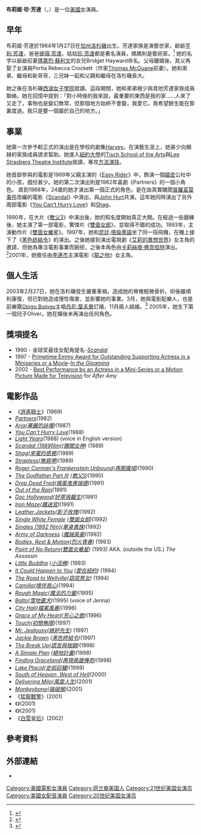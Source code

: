 {{noteTA
|T=zh-tw:布莉姬·芳達; zh-hk:碧姬·芳達; zh-cn:布莉姬·芳达;
|G1=Movie
|1=zh-tw:布莉姬; zh-hk:碧姬; zh-cn:布莉姬;
|2=zh-hant:珍; zh-cn:简;}}
{{Infobox entertainer
| image        = Bridget Fonda.jpg
| type         = 女演員
| caption      = 芳達於2001年[[坎城影展|坎城影展]]
| birthname    = Bridget Jane Fonda
| birthdate    = {{birth date and age|1964|1|27}}
| birthplace   = [[Los_Angeles,_California|Los Angeles, California]]
| yearsactive  = [[1982年電影|1982]] - [[2002年電影|2002]]
| spouse       = {{marriage|[[丹尼·葉夫曼|丹尼·葉夫曼]]|2003}}
| parents      = [[彼得·方達|彼得·方達]]<br>[[蘇珊·布魯爾|蘇珊·布魯爾]]
| children     = Oliver Henry Milton Elfman
}}
'''布莉姬·珍·芳達'''（{{lang-en|Bridget Jane Fonda}}，{{bd|1964年|1月27日|catIdx=Fonda}}）是一位[[美國|美國]]女演員。

==早年==
布莉姬·芳達於1964年1月27日在[[加州|加州]][[洛杉磯|洛杉磯]]出生。芳達家族是演藝世家，爺爺[[亨利·芳達|亨利·芳達]]，爸爸[[彼得·芳達|彼得·芳達]]，姑姑[[珍·芳達|珍·芳達]]都是著名演員，媽媽則是藝術家。<ref>{{Cite web |url=http://www.filmreference.com/film/12/Bridget-Fonda.html |title=Bridget Fonda Biography (1964-)<!-- Bot generated title --> |accessdate=2008-08-11 |archive-date=2008-11-20 |archive-url=https://web.archive.org/web/20081120050713/http://www.filmreference.com/film/12/Bridget-Fonda.html |dead-url=no }}</ref> 她的名字以爺爺前妻[[瑪嘉烈·蘇利文|瑪嘉烈·蘇利文]]的女兒Bridget Hayward命名。父母離婚後，其父再娶了女演員Portia Rebecca Crockett（作家[[Thomas_McGuane|Thomas McGuane]]前妻）。她和弟弟、繼母和新哥哥，三兄妹一起和父親和繼母在洛杉磯長大。

她之後在洛杉磯[[西湖女子學院|西湖女子學院]]就讀。這段期間，她和弟弟極少與其他芳達家族成員聯絡。她在回憶中提到：「對小時候的我來說，最重要的東西是我的家......人來了又走了，事物也是變幻無常，但那個地方始終不會變，我愛它。我希望餘生能在那裏度過。我只是要一個屬於自己的地方。」

==事業==
她第一次參予較正式的演出是在學校的劇集[[Harvey_(play)|Harvey]]。在演藝生涯上，她甚少向顯赫的家族成員請求幫助。她進入[[紐約大學|紐約大學]]的[[Tisch_School_of_the_Arts|Tisch School of the Arts]]與[[Lee_Strasberg_Theatre_Institute|Lee Strasberg Theatre Institute]]就讀，專攻[[方法演技|方法演技]]。

她首部參與的電影是1969年父親主演的《[[Easy_Rider|Easy Rider]]》中，飾演一個[[嬉皮|嬉皮]]公社中的小孩，戲份甚少。她的第二次演出則是1982年喜劇《Partners》的一個小角色。 直到1988年，24歲的她才演出第一個正式的角色，是在由真實醜聞[[普羅富莫事件|普羅富莫事件]]改編的電影《[[Scandal_(1989_film)|Scandal]]》中演出，與[[John_Hurt|John Hurt]]共演。這年她同時演出了另外兩部電影《[[You_Can't_Hurry_Love|You Can't Hurry Love]]》和[[Shag_(1989_film)|Shag]]。

1990年，在大片《[[教父3|教父3]]》中演出後，她的知名度開始真正大開。在經過一些磨練後，她主演了第一部電影，驚悚片《[[雙面女郎|雙面女郎]]》，並取得不錯的成功。1993年，主演動作片《[[雙面女蠍星|雙面女蠍星]]》。1997年，她和[[昆廷·塔倫蒂諾|昆廷·塔倫蒂諾]]坐了同一班飛機，在機上接下了《[[黑色終結令|黑色終結令]]》的演出。之後她接到演出電視劇《[[艾莉的異想世界|艾莉的異想世界]]》女主角的邀請，但她為專注電影事業而婉拒，之後本角色由[[卡莉絲塔·佛克哈特|卡莉絲塔·佛克哈特]]演出。<ref>{{Cite web |url=http://www.aclasscelebs.com/bridgetf |title=Pictures of Bridget Fonda - Aclasscelebs.com<!-- Bot generated title --> |access-date=2008-08-11 |archive-date=2012-05-23 |archive-url=https://web.archive.org/web/20120523191734/http://aclasscelebs.com/bridgetf/ |dead-url=no }}</ref>2001年，她擔任由[[李連杰|李連杰]]主演電影《[[龍之吻|龍之吻]]》女主角。

==個人生活==
2003年2月27日，她在洛杉磯發生嚴重車禍，造成她的脊椎輕微骨折。術後雖順利康復，但已對她造成慢性傷害，並影響她的事業。3月，她與電影配樂人，也是前樂團[[Oingo_Boingo|Oingo Boingo]]主唱[[丹尼·葉夫曼|丹尼·葉夫曼]]訂婚，11月兩人結婚。<ref>{{Cite web |url=http://www.people.com/people/article/0,,627334,00.html |title=PASSAGES: Bridget Fonda's Boingo Wedding : People.com<!-- Bot generated title --> |accessdate=2008-08-11 |archive-date=2012-03-16 |archive-url=https://www.webcitation.org/66DStwI2o?url=http://www.people.com/people/article/0,,627334,00.html |dead-url=no }}</ref> 2005年，她生下第一個兒子Oliver。她在婚後未再演出任何角色。

==獎項提名==
*1990 - 金球奖最佳女配角提名-''[[Scandal_(film)|Scandal]]''
*1997 - [[Primetime_Emmy_Award_for_Outstanding_Supporting_Actress_-_Miniseries_or_a_Movie|Primetime Emmy Award for Outstanding Supporting Actress in a Miniseries or a Movie]]-''[[In_the_Gloaming|In the Gloaming]]''
*2002 - [[Golden_Globe_Award_for_Best_Performance_by_an_Actress_In_A_Mini-series_or_Motion_Picture_Made_for_Television|Best Performance by an Actress in a Mini-Series or a Motion Picture Made for Television]] for ''After Amy''

==電影作品==
{{div col|cols=3}}
*《[[逍遙騎士|逍遙騎士]]》(1969)
*''[[Partners|Partners]]''(1982)
*''[[Aria|Aria]]([[華麗的詠嘆|華麗的詠嘆]])''(1987)
*''[[You_Can't_Hurry_Love|You Can't Hurry Love]]''(1988)
*''[[Light_Years|Light Years]]''(1988) (voice in English version)
*''[[Scandal_(1989film)|Scandal (1989film)]]([[醜聞女神|醜聞女神]])'' (1989)
*''[[Shag|Shag]]([[來電的感覺|來電的感覺]])''(1989)
*''[[Strapless|Strapless]]([[無肩帶|無肩帶]])''(1989)
*''[[Roger_Corman's_Frankenstein_Unbound|Roger Corman's Frankenstein Unbound]]([[再闖魔域|再闖魔域]])''(1990)
*''[[The_Godfather_Part_III|The Godfather Part III]] ([[教父3|教父3]])''(1990)
*''[[Drop_Dead_Fred|Drop Dead Fred]]([[搗蛋鬼弗瑞德|搗蛋鬼弗瑞德]])''(1991)
*''[[Out_of_the_Rain|Out of the Rain]]''(1991)
*''[[Doc_Hollywood|Doc Hollywood]]([[好萊塢醫生|好萊塢醫生]])''(1991)
*''[[Iron_Maze|Iron Maze]]([[鐵迷宮|鐵迷宮]])''(1991)
*''[[Leather_Jackets|Leather Jackets]]([[影子玫瑰|影子玫瑰]])''(1992)
*''[[Single_White_Female|Single White Female]] ([[雙面女郎|雙面女郎]])''(1992)
*''[[Singles_(1992_film)|Singles (1992 film)]]([[單身貴族|單身貴族]])''(1992)
*''[[Army_of_Darkness|Army of Darkness]] ([[魔誡英豪|魔誡英豪]])''(1992)
*''[[Bodies,_Rest_&_Motion|Bodies, Rest & Motion]]([[烈火青春|烈火青春]])'' (1993)
*''[[Point_of_No_Return|Point of No Return]]([[雙面女蠍星|雙面女蠍星]])'' (1993) AKA. (outside the US.) ''The Assassin'' 
*''[[Little_Buddha|Little Buddha]] ([[小活佛|小活佛]])'' (1993)
*''[[It_Could_Happen_to_You|It Could Happen to You]] ([[愛在紐約|愛在紐約]])'' (1994)
*''[[The_Road_to_Wellville|The Road to Wellville]]([[窈窕男女|窈窕男女]])'' (1994)
*''[[Camilla|Camilla]]([[情伴我心|情伴我心]])''(1994)
*''[[Rough_Magic|Rough Magic]]([[魔法的力量|魔法的力量]])''(1995)
*''[[Balto|Balto]]([[雪地靈犬|雪地靈犬]])''(1995) (voice of Jenna)
*''[[City_Hall|City Hall]]([[檔案風暴|檔案風暴]])''(1996)
*''[[Grace_of_My_Heart|Grace of My Heart]]([[芳心之歌|芳心之歌]])''(1996)
*''[[Touch|Touch]]([[初戀無限|初戀無限]])''(1997)
*''[[Mr._Jealousy|Mr. Jealousy]]([[嫉妒先生|嫉妒先生]])'' (1997)
*''[[Jackie_Brown|Jackie Brown]] ([[黑色終結令|黑色終結令]])''(1997)
*''[[The_Break_Up|The Break Up]]([[謊言與枷鎖|謊言與枷鎖]])''(1998)
*''[[A_Simple_Plan|A Simple Plan]] ([[絕地計畫|絕地計畫]])''(1998)
*''[[Finding_Graceland|Finding Graceland]]([[再現英雄傳奇|再現英雄傳奇]])''(1998)
*''[[Lake_Placid|Lake Placid]]([[史前巨鱷|史前巨鱷]])''(1999)
*''[[South_of_Heaven,_West_of_Hell|South of Heaven, West of Hell]]''(2000)
*''[[Delivering_Milo|Delivering Milo]]([[風雲人生|風雲人生]])''(2001)
*''[[Monkeybone|Monkeybone]]([[碰碰猴|碰碰猴]])''(2001)
*《[[猛龍戰警|猛龍戰警]]》(2001)
*《{{le|The Whole Shebang|The Whole Shebang (film)}}》(2001)
*《{{le|複製人寶寶|No Ordinary Baby}}》(2001)
*《[[冰雪女王_(2002年電影)|白雪皇后]]》(2002)
{{div col end}}

==參考資料==
{{reflist}}

==外部連結==
{{commons}}
*{{imdb name|id=0000403|name=Bridget Fonda}}

<!-- Metadata: see [[Wikipedia:Persondata|Wikipedia:Persondata]] -->


{{Authority control}}
{{DEFAULTSORT:Fonda, Bridget}}
[[Category:美國電影女演員|Category:美國電影女演員]]
[[Category:荷兰裔美国人|Category:荷兰裔美国人]]
[[Category:21世纪美国女演员|Category:21世纪美国女演员]]
[[Category:美國女配音演員|Category:美國女配音演員]]
[[Category:20世纪美国女演员|Category:20世纪美国女演员]]